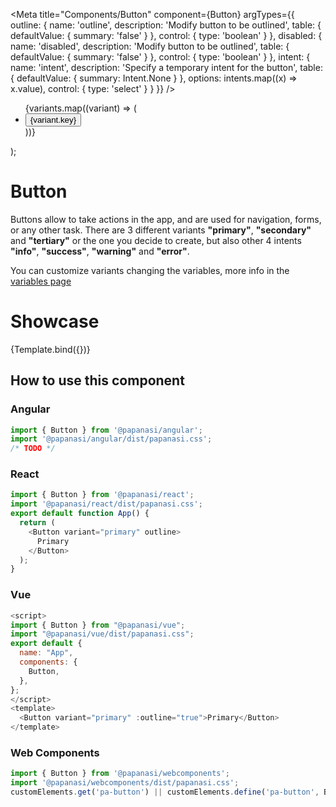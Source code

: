 
<Meta
  title="Components/Button"
  component={Button}
  argTypes={{
    outline: {
      name: 'outline',
      description: 'Modify button to be outlined',
      table: {
        defaultValue: { summary: 'false' }
      },
      control: {
        type: 'boolean'
      }
    },
    disabled: {
      name: 'disabled',
      description: 'Modify button to be outlined',
      table: {
        defaultValue: { summary: 'false' }
      },
      control: {
        type: 'boolean'
      }
    },
    intent: {
      name: 'intent',
      description: 'Specify a temporary intent for the button',
      table: {
        defaultValue: { summary: Intent.None }
      },
      options: intents.map((x) => x.value),
      control: { type: 'select' }
    }
  }}
/>

  <div>
    <ul>
      {variants.map((variant) => (
        <li key={variant.key}>
          <Button {...args} variant={variant.value}>
            {variant.key}
          </Button>
        </li>
      ))}
    </ul>
  </div>
);

# Button

Buttons allow to take actions in the app, and are used for navigation, forms, or any other task.
There are 3 different variants **"primary"**, **"secondary"** and **"tertiary"** or the one you decide to create, but also other 4 intents **"info"**, **"success"**, **"warning"** and **"error"**.

You can customize variants changing the variables, more info in the [variables page](/docs/start--page)

# Showcase

<Canvas>
  <Story
    name="Default"
    args={{
      outline: false,
      disabled: false
    }}
  >
    {Template.bind({})}
  </Story>
</Canvas>

<ArgsTable story="Default" of={Button} />

## How to use this component

### Angular

```js
import { Button } from '@papanasi/angular';
import '@papanasi/angular/dist/papanasi.css';
/* TODO */
```

### React

```js
import { Button } from '@papanasi/react';
import '@papanasi/react/dist/papanasi.css';
export default function App() {
  return (
    <Button variant="primary" outline>
      Primary
    </Button>
  );
}
```

### Vue

```js
<script>
import { Button } from "@papanasi/vue";
import "@papanasi/vue/dist/papanasi.css";
export default {
  name: "App",
  components: {
    Button,
  },
};
</script>
<template>
  <Button variant="primary" :outline="true">Primary</Button>
</template>
```

### Web Components

```js
import { Button } from '@papanasi/webcomponents';
import '@papanasi/webcomponents/dist/papanasi.css';
customElements.get('pa-button') || customElements.define('pa-button', Button);
```
